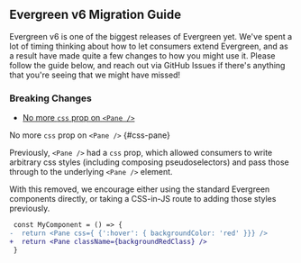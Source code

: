 

## Evergreen v6 Migration Guide

Evergreen v6 is one of the biggest releases of Evergreen yet. We've spent a lot of timing thinking about how to let consumers extend Evergreen,
and as a result have made quite a few changes to how you might use it. Please follow the guide below, and reach out via GitHub Issues if there's anything
that you're seeing that we might have missed!

### Breaking Changes

- [No more `css` prop on `<Pane />`](#css-pane)

No more `css` prop on `<Pane />` {#css-pane}

Previously, `<Pane />` had a `css` prop, which allowed consumers to write arbitrary css styles (including composing pseudoselectors) and pass those
through to the underlying `<Pane />` element.

With this removed, we encourage either using the standard Evergreen components directly, or taking a CSS-in-JS route to adding those styles previously.

```diff static
 const MyComponent = () => {
-  return <Pane css={ {':hover': { backgroundColor: 'red' }}} />
+  return <Pane className={backgroundRedClass} />
 }
```
